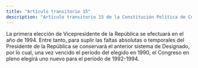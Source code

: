 ```yaml
---
title: "Artículo transitorio 15"
description: "Artículo transitorio 15 de la Constitución Política de Colombia"
---
```


La primera elección de Vicepresidente de la República se efectuará en el año de 1994. Entre tanto, para suplir las faltas absolutas o temporales del Presidente de la República se conservará el anterior sistema de Designado, por lo cual, una vez vencido el período del elegido en 1990, el Congreso en pleno elegirá uno nuevo para el período de 1992-1994.
